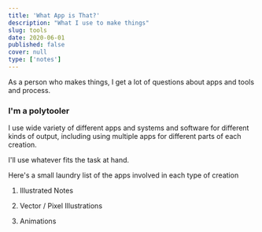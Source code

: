 ```yaml
---
title: 'What App is That?'
description: "What I use to make things"
slug: tools
date: 2020-06-01
published: false
cover: null
type: ['notes']
---
```



As a person who makes things, I get a lot of questions about apps and tools and process.

### I'm a polytooler
I use wide variety of different apps and systems and software for different kinds of output, including using multiple apps for different parts of each creation. 

I'll use whatever fits the task at hand.  

Here's a small laundry list of the apps involved in each type of creation

1. Illustrated Notes

2. Vector / Pixel Illustrations

3. Animations